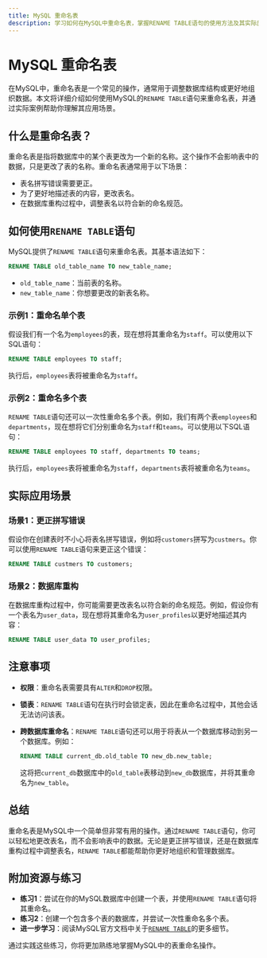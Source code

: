 ```yaml
---
title: MySQL 重命名表
description: 学习如何在MySQL中重命名表，掌握RENAME TABLE语句的使用方法及其实际应用场景。
---
```


# MySQL 重命名表

在MySQL中，重命名表是一个常见的操作，通常用于调整数据库结构或更好地组织数据。本文将详细介绍如何使用MySQL的`RENAME TABLE`语句来重命名表，并通过实际案例帮助你理解其应用场景。

## 什么是重命名表？

重命名表是指将数据库中的某个表更改为一个新的名称。这个操作不会影响表中的数据，只是更改了表的名称。重命名表通常用于以下场景：

- 表名拼写错误需要更正。
- 为了更好地描述表的内容，更改表名。
- 在数据库重构过程中，调整表名以符合新的命名规范。

## 如何使用`RENAME TABLE`语句

MySQL提供了`RENAME TABLE`语句来重命名表。其基本语法如下：

```sql
RENAME TABLE old_table_name TO new_table_name;
```

- `old_table_name`：当前表的名称。
- `new_table_name`：你想要更改的新表名称。

### 示例1：重命名单个表

假设我们有一个名为`employees`的表，现在想将其重命名为`staff`。可以使用以下SQL语句：

```sql
RENAME TABLE employees TO staff;
```

执行后，`employees`表将被重命名为`staff`。

### 示例2：重命名多个表

`RENAME TABLE`语句还可以一次性重命名多个表。例如，我们有两个表`employees`和`departments`，现在想将它们分别重命名为`staff`和`teams`。可以使用以下SQL语句：

```sql
RENAME TABLE employees TO staff, departments TO teams;
```

执行后，`employees`表将被重命名为`staff`，`departments`表将被重命名为`teams`。

## 实际应用场景

### 场景1：更正拼写错误

假设你在创建表时不小心将表名拼写错误，例如将`customers`拼写为`custmers`。你可以使用`RENAME TABLE`语句来更正这个错误：

```sql
RENAME TABLE custmers TO customers;
```

### 场景2：数据库重构

在数据库重构过程中，你可能需要更改表名以符合新的命名规范。例如，假设你有一个表名为`user_data`，现在想将其重命名为`user_profiles`以更好地描述其内容：

```sql
RENAME TABLE user_data TO user_profiles;
```

## 注意事项

- **权限**：重命名表需要具有`ALTER`和`DROP`权限。
- **锁表**：`RENAME TABLE`语句在执行时会锁定表，因此在重命名过程中，其他会话无法访问该表。
- **跨数据库重命名**：`RENAME TABLE`语句还可以用于将表从一个数据库移动到另一个数据库。例如：

  ```sql
  RENAME TABLE current_db.old_table TO new_db.new_table;
  ```

  这将把`current_db`数据库中的`old_table`表移动到`new_db`数据库，并将其重命名为`new_table`。

## 总结

重命名表是MySQL中一个简单但非常有用的操作。通过`RENAME TABLE`语句，你可以轻松地更改表名，而不会影响表中的数据。无论是更正拼写错误，还是在数据库重构过程中调整表名，`RENAME TABLE`都能帮助你更好地组织和管理数据库。

## 附加资源与练习

- **练习1**：尝试在你的MySQL数据库中创建一个表，并使用`RENAME TABLE`语句将其重命名。
- **练习2**：创建一个包含多个表的数据库，并尝试一次性重命名多个表。
- **进一步学习**：阅读MySQL官方文档中关于[`RENAME TABLE`](https://dev.mysql.com/doc/refman/8.0/en/rename-table.html)的更多细节。

通过实践这些练习，你将更加熟练地掌握MySQL中的表重命名操作。
